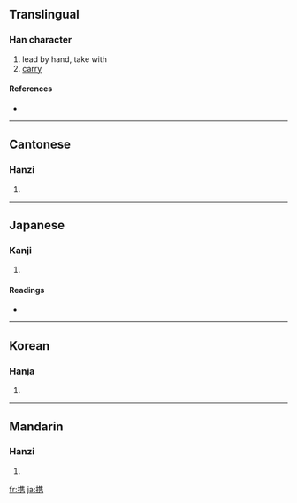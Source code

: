 {{also|攜}}
==Translingual==

===Han character===
{{Han char|rn=64|rad=手|as=10|sn=13|four=|canj=手人土尸 (QOGS)}}

# lead by hand, take with
# [[carry]]

====References====
* {{Han ref|kx=0448.260|dkj=12529|dj=0799.170|hdz=31932.080|uh=643A|ud=25658}}

----

==Cantonese==

===Hanzi===
{{yue-hanzi|jyut=|tra=攜}}

# {{defn|Cantonese}}

----

==Japanese==

===Kanji===
{{ja-kanji|grade=c|rs=手10}}

# {{defn|Japanese}}

====Readings====
* {{ja-readings|on=[[けい]] (kei)|kun=[[たずさえる]] (tazusaeru)}}

----

==Korean==

===Hanja===
{{ko-hanja|hangeul=휴|eumhun=|rv=hyu|mr=hyu|y=hyu}}

# {{defn|Korean}}

----

==Mandarin==

===Hanzi===
{{cmn-hanzi|tra=攜|pin=[[xié]] ([[xie2]])|wg=hsieh<sup>2</sup>}}

# {{defn|Mandarin}}

[[fr:携]]
[[ja:携]]